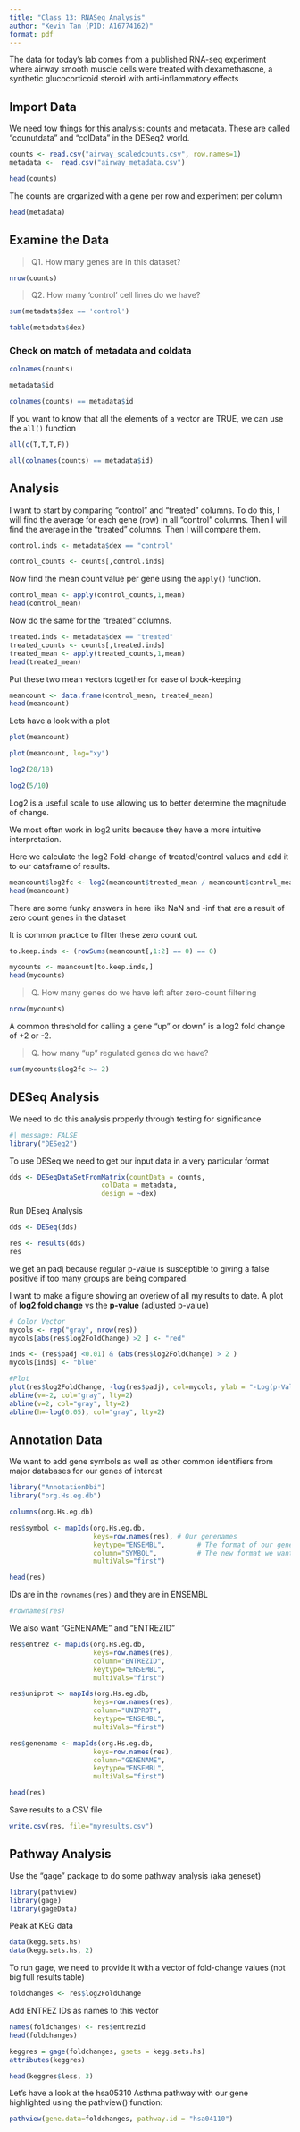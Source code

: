 ```yaml
---
title: "Class 13: RNASeq Analysis"
author: "Kevin Tan (PID: A16774162)"
format: pdf
---
```


The data for today's lab comes from a published RNA-seq experiment where airway smooth muscle cells were treated with dexamethasone, a synthetic glucocorticoid steroid with anti-inflammatory effects

## Import Data 

We need tow things for this analysis: counts and metadata. These are called "counutdata" and "colData" in the DESeq2 world. 

```r
counts <- read.csv("airway_scaledcounts.csv", row.names=1)
metadata <-  read.csv("airway_metadata.csv")
```

```r
head(counts)
```

The counts are organized with a gene per row and experiment per column

```r
head(metadata)
```

## Examine the Data

> Q1. How many genes are in this dataset? 

```r
nrow(counts)
```

>Q2. How many ‘control’ cell lines do we have? 

```r
sum(metadata$dex == 'control')
```
```r
table(metadata$dex)
```

### Check on match of metadata and coldata
```r
colnames(counts)
```

```r
metadata$id
```


```r
colnames(counts) == metadata$id
```

If you want to know that all the elements of a vector are TRUE, we can use the `all()` function 

```r
all(c(T,T,T,F))
```
```r
all(colnames(counts) == metadata$id)
```

## Analysis

I want to start by comparing "control" and "treated" columns. To do this, I will find the average for each gene (row) in all "control" columns. Then I will find the average in the "treated" columns. Then I will compare them.


```r
control.inds <- metadata$dex == "control"
```

```r
control_counts <- counts[,control.inds]
```

Now find the mean count value per gene using the `apply()` function. 

```r
control_mean <- apply(control_counts,1,mean)
head(control_mean)
```

Now do the same for the "treated" columns. 

```r
treated.inds <- metadata$dex == "treated"
treated_counts <- counts[,treated.inds]
treated_mean <- apply(treated_counts,1,mean)
head(treated_mean)
```

Put these two mean vectors together for ease of book-keeping

```r
meancount <- data.frame(control_mean, treated_mean)
head(meancount)
```

Lets have a look with a plot 

```r
plot(meancount)
```

```r
plot(meancount, log="xy")
```

```r
log2(20/10)
```

```r
log2(5/10)
```

Log2 is a useful scale to use allowing us to better determine the magnitude of change.

We most often work in log2 units because they have a more intuitive interpretation. 

Here we calculate the log2 Fold-change of treated/control values and add it to our dataframe of results.

```r
meancount$log2fc <- log2(meancount$treated_mean / meancount$control_mean)
head(meancount)
```

There are some funky answers in here like NaN and -inf that are a result of zero count genes in the dataset 

It is common practice to filter these zero count out. 

```r
to.keep.inds <- (rowSums(meancount[,1:2] == 0) == 0)

mycounts <- meancount[to.keep.inds,]
head(mycounts)
```

>Q. How many genes do we have left after zero-count filtering 

```r
nrow(mycounts)
```

A common threshold for calling a gene "up" or down" is a log2 fold change of +2 or -2. 

>Q. how many "up" regulated genes do we have? 

```r
sum(mycounts$log2fc >= 2)
```

## DESeq Analysis 

We need to do this analysis properly through testing for significance 

```r
#| message: FALSE
library("DESeq2")
```

To use DESeq we need to get our input data in a very particular format 

```r
dds <- DESeqDataSetFromMatrix(countData = counts,
                       colData = metadata,
                       design = ~dex)
```

Run DEseq Analysis 
```r
dds <- DESeq(dds)
```

```r
res <- results(dds)
res
```
we get an padj because regular p-value is susceptible to giving a false positive if too many groups are being compared. 

I want to make a figure showing an overiew of all my results to date. A plot of **log2 fold change** vs the **p-value** (adjusted p-value)

```r
# Color Vector
mycols <- rep("gray", nrow(res))
mycols[abs(res$log2FoldChange) >2 ] <- "red"

inds <- (res$padj <0.01) & (abs(res$log2FoldChange) > 2 )
mycols[inds] <- "blue"

#Plot
plot(res$log2FoldChange, -log(res$padj), col=mycols, ylab = "-Log(p-Value)", xlab="Log2(FoldChange)")
abline(v=-2, col="gray", lty=2)
abline(v=2, col="gray", lty=2)
abline(h=-log(0.05), col="gray", lty=2)

```

## Annotation Data

We want to add gene symbols as well as other common identifiers from major databases for our genes of interest 

```r
library("AnnotationDbi")
library("org.Hs.eg.db")
```

```r
columns(org.Hs.eg.db)
```

```r
res$symbol <- mapIds(org.Hs.eg.db,
                     keys=row.names(res), # Our genenames
                     keytype="ENSEMBL",        # The format of our genenames
                     column="SYMBOL",          # The new format we want to add
                     multiVals="first")
```

```r
head(res)
```

IDs are in the `rownames(res)` and they are in ENSEMBL

```r
#rownames(res)
```

We also want "GENENAME" and "ENTREZID" 

```r
res$entrez <- mapIds(org.Hs.eg.db,
                     keys=row.names(res),
                     column="ENTREZID",
                     keytype="ENSEMBL",
                     multiVals="first")

res$uniprot <- mapIds(org.Hs.eg.db,
                     keys=row.names(res),
                     column="UNIPROT",
                     keytype="ENSEMBL",
                     multiVals="first")

res$genename <- mapIds(org.Hs.eg.db,
                     keys=row.names(res),
                     column="GENENAME",
                     keytype="ENSEMBL",
                     multiVals="first")

head(res)
```

Save results to a CSV file 

```r
write.csv(res, file="myresults.csv")
```

## Pathway Analysis 

Use the "gage" package to do some pathway analysis (aka geneset) 

```r
library(pathview)
library(gage)
library(gageData)
```

Peak at KEG data 

```r
data(kegg.sets.hs)
data(kegg.sets.hs, 2)
```

To run gage, we need to provide it with a vector of fold-change values (not big full results table)

```r
foldchanges <- res$log2FoldChange
```

Add ENTREZ IDs as names to this vector 


```r
names(foldchanges) <- res$entrezid
head(foldchanges)
```

```r
keggres = gage(foldchanges, gsets = kegg.sets.hs)
attributes(keggres)
```

```r
head(keggres$less, 3)
```

Let's have a look at the hsa05310 Asthma pathway with our gene highlighted using the pathview() function: 

```r
pathview(gene.data=foldchanges, pathway.id = "hsa04110")
```















